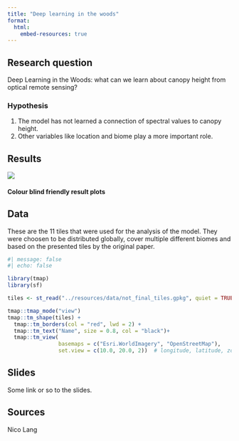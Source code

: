 ```yaml
---
title: "Deep learning in the woods"
format:
  html:
    embed-resources: true
---
```


## Research question

Deep Learning in the Woods: what can we learn about canopy height from optical remote sensing?

### Hypothesis

1. The model has not learned a connection of spectral values to canopy height.  
2. Other variables like location and biome play a more important role.  

## Results


![](../resources/gchm_result.png)

#### Colour blind friendly result plots


## Data

These are the 11 tiles that were used for the analysis of the model. They were choosen to be distributed globally, cover multiple different biomes and based on the presented tiles by the original paper.

```r
#| message: false
#| echo: false

library(tmap)
library(sf)

tiles <- st_read("../resources/data/not_final_tiles.gpkg", quiet = TRUE)

tmap::tmap_mode("view")
tmap::tm_shape(tiles) +
  tmap::tm_borders(col = "red", lwd = 2) +
  tmap::tm_text("Name", size = 0.8, col = "black")+
  tmap::tm_view(
                basemaps = c("Esri.WorldImagery", "OpenStreetMap"),
                set.view = c(10.0, 20.0, 2))  # longitude, latitude, zoom level

```


## Slides

Some link or so to the slides.

## Sources

Nico Lang